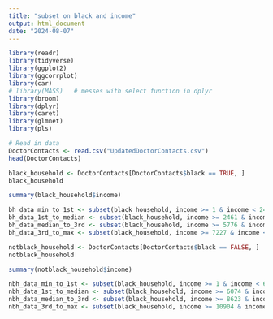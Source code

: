 ```yaml
---
title: "subset on black and income"
output: html_document
date: "2024-08-07"
---
```


```r
library(readr)
library(tidyverse)
library(ggplot2)
library(ggcorrplot)
library(car)
# library(MASS)   # messes with select function in dplyr
library(broom)
library(dplyr)
library(caret)
library(glmnet)
library(pls)
```

```r
# Read in data
DoctorContacts <- read.csv("UpdatedDoctorContacts.csv")
head(DoctorContacts)
```




```r
black_household <- DoctorContacts[DoctorContacts$black == TRUE, ]
black_household
```
```r
summary(black_household$income)
```


```r
bh_data_min_to_1st <- subset(black_household, income >= 1 & income < 2461)
bh_data_1st_to_median <- subset(black_household, income >= 2461 & income < 5776)
bh_data_median_to_3rd <- subset(black_household, income >= 5776 & income < 7227)
bh_data_3rd_to_max <- subset(black_household, income >= 7227 & income <= 24179)
```

```r
notblack_household <- DoctorContacts[DoctorContacts$black == FALSE, ]
notblack_household
```
```r
summary(notblack_household$income)
```


```r
nbh_data_min_to_1st <- subset(black_household, income >= 1 & income < 6074)
nbh_data_1st_to_median <- subset(black_household, income >= 6074 & income < 8623)
nbh_data_median_to_3rd <- subset(black_household, income >= 8623 & income < 10904)
nbh_data_3rd_to_max <- subset(black_household, income >= 10904 & income <= 29238)
```

